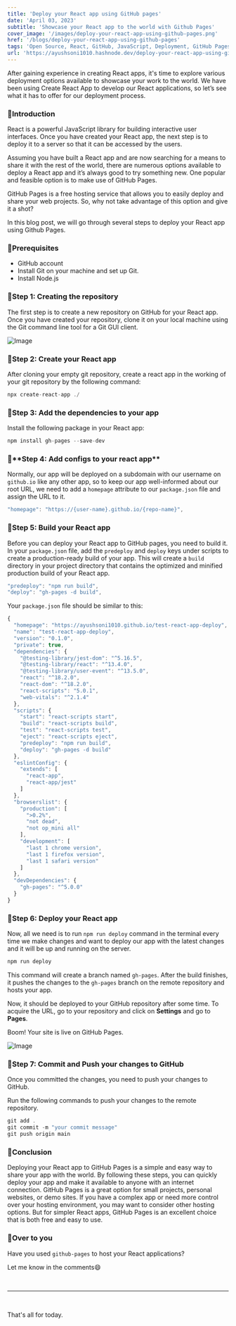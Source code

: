 ```yaml
---
title: 'Deploy your React app using GitHub pages'
date: 'April 03, 2023'
subtitle: 'Showcase your React app to the world with Github Pages'
cover_image: '/images/deploy-your-react-app-using-github-pages.png'
href: '/blogs/deploy-your-react-app-using-github-pages'
tags: 'Open Source, React, GitHub, JavaScript, Deployment, GitHub Pages, Web Development, JavaScript'
url: 'https://ayushsoni1010.hashnode.dev/deploy-your-react-app-using-github-pages'
---
```


After gaining experience in creating React apps, it's time to explore various deployment options available to showcase your work to the world. We have been using Create React App to develop our React applications, so let’s see what it has to offer for our deployment process.

### 📌Introduction

React is a powerful JavaScript library for building interactive user interfaces. Once you have created your React app, the next step is to deploy it to a server so that it can be accessed by the users.

Assuming you have built a React app and are now searching for a means to share it with the rest of the world, there are numerous options available to deploy a React app and it’s always good to try something new. One popular and feasible option is to make use of GitHub Pages.

GitHub Pages is a free hosting service that allows you to easily deploy and share your web projects. So, why not take advantage of this option and give it a shot?

In this blog post, we will go through several steps to deploy your React app using Github Pages.

### 📌Prerequisites

- GitHub account
- Install Git on your machine and set up Git.
- Install Node.js

### 📌Step 1: Creating the repository

The first step is to create a new repository on GitHub for your React app. Once you have created your repository, clone it on your local machine using the Git command line tool for a Git GUI client.

![Image](https://dev-to-uploads.s3.amazonaws.com/uploads/articles/ntqn8waru8eb5dhu0oiz.png)

### 📌Step 2: Create your React app

After cloning your empty git repository, create a react app in the working of your git repository by the following command:

```jsx
npx create-react-app ./
```

### 📌Step 3: Add the dependencies to your app

Install the following package in your React app:

```jsx
npm install gh-pages --save-dev
```

### 📌\***\*Step 4: Add configs to your react app\*\***

Normally, our app will be deployed on a subdomain with our username on `github.io` like any other app, so to keep our app well-informed about our root URL, we need to add a `homepage` attribute to our `package.json` file and assign the URL to it.

```jsx
"homepage": "https://{user-name}.github.io/{repo-name}",
```

### 📌Step 5: Build your React app

Before you can deploy your React app to GitHub pages, you need to build it. In your `package.json` file, add the `predeploy` and `deploy` keys under scripts to create a production-ready build of your app. This will create a `build` directory in your project directory that contains the optimized and minified production build of your React app.

```jsx
"predeploy": "npm run build",
"deploy": "gh-pages -d build",
```

Your `package.json` file should be similar to this:

```jsx
{
  "homepage": "https://ayushsoni1010.github.io/test-react-app-deploy",
  "name": "test-react-app-deploy",
  "version": "0.1.0",
  "private": true,
  "dependencies": {
    "@testing-library/jest-dom": "^5.16.5",
    "@testing-library/react": "^13.4.0",
    "@testing-library/user-event": "^13.5.0",
    "react": "^18.2.0",
    "react-dom": "^18.2.0",
    "react-scripts": "5.0.1",
    "web-vitals": "^2.1.4"
  },
  "scripts": {
    "start": "react-scripts start",
    "build": "react-scripts build",
    "test": "react-scripts test",
    "eject": "react-scripts eject",
    "predeploy": "npm run build",
    "deploy": "gh-pages -d build"
  },
  "eslintConfig": {
    "extends": [
      "react-app",
      "react-app/jest"
    ]
  },
  "browserslist": {
    "production": [
      ">0.2%",
      "not dead",
      "not op_mini all"
    ],
    "development": [
      "last 1 chrome version",
      "last 1 firefox version",
      "last 1 safari version"
    ]
  },
  "devDependencies": {
    "gh-pages": "^5.0.0"
  }
}
```

### 📌Step 6: Deploy your React app

Now, all we need is to run `npm run deploy` command in the terminal every time we make changes and want to deploy our app with the latest changes and it will be up and running on the server.

```jsx
npm run deploy
```

This command will create a branch named `gh-pages`. After the build finishes, it pushes the changes to the `gh-pages` branch on the remote repository and hosts your app.

Now, it should be deployed to your GitHub repository after some time. To acquire the URL, go to your repository and click on **Settings** and go to **Pages**.

Boom! Your site is live on GitHub Pages.

![Image](https://dev-to-uploads.s3.amazonaws.com/uploads/articles/un94xuk86yp1cbbs6p1o.png)

### 📌Step 7: Commit and Push your changes to GitHub

Once you committed the changes, you need to push your changes to GitHub.

Run the following commands to push your changes to the remote repository.

```jsx
git add .
git commit -m "your commit message"
git push origin main
```

### 📌Conclusion

Deploying your React app to GitHub Pages is a simple and easy way to share your app with the world. By following these steps, you can quickly deploy your app and make it available to anyone with an internet connection. GitHub Pages is a great option for small projects, personal websites, or demo sites. If you have a complex app or need more control over your hosting environment, you may want to consider other hosting options. But for simpler React apps, GitHub Pages is an excellent choice that is both free and easy to use.

### 📌Over to you

Have you used `github-pages` to host your React applications?

Let me know in the comments😄

&nbsp;
&nbsp;

---

&nbsp;
&nbsp;

That's all for today.
